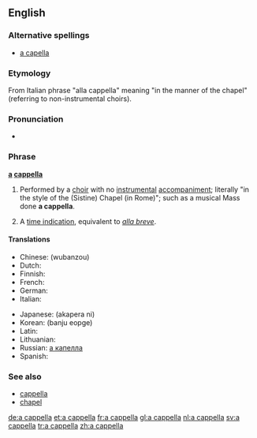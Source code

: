 ==English==

===Alternative spellings===
* [[a capella]]

===Etymology===
From Italian phrase "alla cappella" meaning "in the manner of the chapel" (referring to non-instrumental choirs).

===Pronunciation===
* {{audio|En-us-a_cappella.ogg|Audio (US)}}

===Phrase===
'''[[a]] [[cappella]]'''

# {{music}} Performed by a [[choir]] with no [[instrumental]] [[accompaniment]]; literally "in the style of the (Sistine) Chapel (in Rome)"; such as a musical Mass done '''a cappella'''.
# {{music}} A [[time indication]], equivalent to ''[[alla breve]]''.

====Translations====
{{trans-top|performed by a choir with no instrumental accompaniment}}
* Chinese: {{t|cmn|无伴奏|sc=Hani|xs=Mandarin}} (wubanzou)
* Dutch: {{t+|nl|a cappella}}
* Finnish: {{t-|fi|a cappella}}
* French: {{t+|fr|a cappella}}
* German: {{t+|de|a cappella}}
* Italian: {{t-|it|a cappella}}
{{trans-mid}}
* Japanese: {{t|ja|アカペラに|sc=Jpan}} (akapera ni)
* Korean: {{t-|ko|반주 없게|sc=Hang}} (banju eopge)
* Latin: {{t|la|ad sacellum}}
* Lithuanian: {{t-|lt|kapela|xs=Lithuanian}}
* Russian: [[а капелла]]
* Spanish: {{t-|es|a cappella}}
{{trans-bottom}}

{{trans-top|a time indication, equivalent to alla breve}}
{{trans-mid}}
{{trans-bottom}}

===See also===
* [[cappella]]
* [[chapel]]

[[de:a cappella]]
[[et:a cappella]]
[[fr:a cappella]]
[[gl:a cappella]]
[[nl:a cappella]]
[[sv:a cappella]]
[[tr:a cappella]]
[[zh:a cappella]]